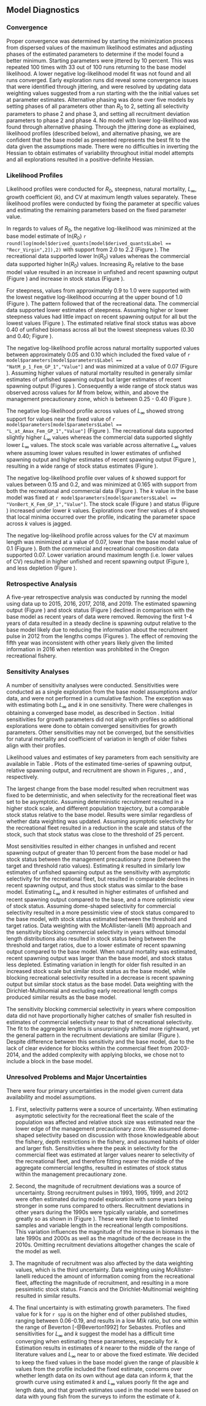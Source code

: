 ## Model Diagnostics

### Convergence

Proper convergence was determined by starting the minimization process from dispersed values of the maximum likelihood estimates and adjusting phases of the estimated parameters to determine if the model found a better minimum. Starting parameters were jittered by 10 percent. This was repeated 100 times with 33 out of 100 runs returning to the base model likelihood. A lower negative log-likelihood model fit was not found and all runs converged. Early exploration runs did reveal some convergence issues that were identified through jittering, and were resolved by updating data weighting values suggested from a run starting with the the initial values set at parameter estimates. Alternative phasing was done over five models by setting phases of all parameters other than $R_0$ to 2, setting all selectivity parameters to phase 2 and phase 3, and setting all recruitment deviation parameters to phase 2 and phase 4. No model with lower log-likelihood was found through alternative phasing. Through the jittering done as explained, likelihood profiles (described below), and alternative phasing, we are confident that the base model as presented represents the best fit to the data given the assumptions made. There were no difficulties in inverting the Hessian to obtain estimates of variability throughout initial model attempts and all explorations resulted in a positive-definite Hessian. 

### Likelihood Profiles

Likelihood profiles were conducted for $R_0$, steepness, natural mortality, $L_{\infty}$, growth coefficient ($k$), and CV at maximum length values separately. These likelihood profiles were conducted by fixing the parameter at specific values and estimating the remaining parameters based on the fixed parameter value. 

In regards to values of $R_0$, the negative log-likelihood was minimized at the base model estimate of ln($R_0$) `r round(log(model$derived_quants[model$derived_quants$Label == "Recr_Virgin",2]),2)` with support from 2.0 to 2.2 (Figure \ref{fig:r0-profile}). The recreational data supported lower ln($R_0$) values whereas the commercial data supported higher ln($R_0$) values. Increasing $R_0$ relative to the base model value resulted in an increase in unfished and recent spawning output (Figure \ref{fig:r0-ssb}) and increase in stock status (Figure \ref{fig:r0-depl}).

For steepness, values from approximately 0.9 to 1.0 were supported with the lowest negative log-likelihood occurring at the upper bound of 1.0 (Figure \ref{fig:h-profile}). The pattern followed that of the recreational data. The commercial data supported lower estimates of steepness. Assuming higher or lower steepness values had little impact on recent spawning output for all but the lowest values (Figure \ref{fig:h-ssb}). The estimated relative final stock status was above 0.40 of unfished biomass across all but the lowest steepness values (0.30 and 0.40; Figure \ref{fig:h-depl}).

The negative log-likelihood profile across natural mortality supported values between approximately 0.05 and 0.10 which included the fixed value of `r model$parameters[model$parameters$Label == "NatM_p_1_Fem_GP_1","Value"]` and was minimized at a value of 0.07 (Figure \ref{fig:m-profile}). Assuming higher values of natural mortality resulted in generally similar estimates of unfished spawning output but larger estimates of recent spawning output (Figures \ref{fig:m-ssb}). Consequently a wide range of stock status was observed across values for $M$ from below, within, and above the management precautionary zone, which is between 0.25 - 0.40 (Figure \ref{fig:m-depl}). 

The negative log-likelihood profile across values of $L_{\infty}$ showed strong support for values near the fixed value of `r model$parameters[model$parameters$Label == "L_at_Amax_Fem_GP_1","Value"]` (Figure \ref{fig:linf-profile}). The recreational data supported slightly higher $L_{\infty}$ values whereas the commercial data supported slightly lower $L_{\infty}$ values. The stock scale was variable across alternative $L_{\infty}$ values where assuming lower values resulted in lower estimates of unfished spawning output and higher estimates of recent spawning output (Figure \ref{fig:linf-ssb}), resulting in a wide range of stock status estimates (Figure \ref{fig:linf-depl}).

The negative log-likelihood profile over values of $k$ showed support for values between 0.15 and 0.2, and was minimized at 0.165 with support from both the recreational and commercial data (Figure \ref{fig:k-profile}). The $k$ value in the base model was fixed at `r model$parameters[model$parameters$Label == "VonBert_K_Fem_GP_1","Value"]`. The stock scale (Figure \ref{fig:k-ssb}) and status (Figure \ref{fig:k-depl}) increased under lower $k$ values. Explorations over finer values of $k$ showed that local minima occurred over the profile, indicating the parameter space across $k$ values is jagged. 

The negative log-likelihood profile across values for the CV at maximum length was minimized at a value of 0.07, lower than the base model value of 0.1 (Figure \ref{fig:cv2-profile}). Both the commercial and recreational composition data supported 0.07. Lower variation around maximum length (i.e. lower values of CV) resulted in higher unfished and recent spawning output (Figure \ref{fig:cv2-ssb}), and less depletion (Figure \ref{fig:cv2-depl}).   

### Retrospective Analysis

A five-year retrospective analysis was conducted by running the model using data up to 2015, 2016, 2017, 2018, and 2019. The estimated spawning output (Figure \ref{fig:retro-ssb}) and stock status (Figure \ref{fig:retro-depl}) declined in comparison with the base model as recent years of data were removed. Removing the first 1-4 years of data resulted in a steady decline is spawning output relative to the base model likely due to reducing the information about the recruitment pulse in 2012 from the lengths comps (Figures \ref{fig:retro-recdevs}). The effect of removing the fifth year was inconsistent with other years likely given the limited information in 2016 when retention was prohibited in the Oregon recreational fishery. 

### Sensitivity Analyses

A number of sensitivity analyses were conducted. Sensitivities were conducted as a single exploration from the base model assumptions and/or data, and were not performed in a cumulative fashion. The exception was with estimating both $L_{\infty}$ and $k$ in one sensitivity. There were challenges in obtaining a converged base model, as described in Section \ref{convergence}. Initial sensitivities for growth parameters did not align with profiles so additional explorations were done to obtain converged sensitivities for growth parameters. Other sensitivities may not be converged, but the sensitivities for natural mortality and coefficient of variation in length of older fishes align with their profiles.    

\begin{enumerate}
   
  \item Deterministic recruitment from the stock recruitment curve. 

  \item Data weighting according to the McAllister-Ianelli method (MI DW) using the weighting values shown in Table \ref{tab:dw}. 
  
  \item Data weighting according to the Dirichlet Multinomial method (DM DW) where the estimated parameters are shown in Table \ref{tab:dw}. 

  \item Estimate $L_{\infty}$.
  
  \item Estimate $k$.
  
  \item Estimate $L_{\infty}$ and $k$.

  \item Estimate the coefficient of variation in length of older fishes.

  \item Estimate natural mortality.
  
  \item Exclude composition data prior to 2001 for the recreational fleet

  \item Fix recreational selectivity form to be asymptotic. 
  
  \item Allow commercial selectivity form to be dome-shaped.

  \item Estimate recreational selectivity block: 1892-2000 with asymptotic selectivity curve and 2001-2020 with dome-shaped selectivity.   
  
  \item Estimate commercial selectivity block for years without bimodal length compositions (2003-2014). 
  
\end{enumerate}

Likelihood values and estimates of key parameters from each sensitivity are available in Table \ref{tab:sensitivities}. Plots of the estimated time-series of spawning output, relative spawning output, and recruitment are shown in Figures \ref{fig:sens-ssb}, \ref{fig:sens-depl}, and \ref{fig:sens-recdev}, respectively.

The largest change from the base model resulted when recruitment was fixed to be deterministic, and when selectivity for the recreational fleet was set to be asymptotic. Assuming deterministic recruitment resulted in a higher stock scale, and different population trajectory, but a comparable stock status relative to the base model. Results were similar regardless of whether data weighting was updated. Assuming asymptotic selectivity for the recreational fleet resulted in a reduction in the scale and status of the stock, such that stock status was close to the threshold of 25 percent. 

Most sensitivities resulted in either changes in unfished and recent spawning output of greater than 10 percent from the base model or had stock status between the management precautionary zone (between the target and threshold ratio values). Estimating $k$ resulted in similarly low estimates of unfished spawning output as the sensitivity with asymptotic selectivity for the recreational fleet, but resulted in comparable declines in recent spawning output, and thus stock status was similar to the base model. Estimating $L_{\infty}$ and $k$ resulted in higher estimates of unfished and recent spawning output compared to the base, and a more optimistic view of stock status. Assuming dome-shaped selectivity for commercial selectivity resulted in a more pessimistic view of stock status compared to the base model, with stock status estimated between the threshold and target ratios. Data weighting with the McAllister-Ianelli (MI) approach and the sensitivity blocking commercial selectivity in years without bimodal length distributions also resulted in stock status being between the threshold and target ratios, due to a lower estimate of recent spawning output compared to the base model. When natural mortality was estimated, recent spawning output was larger than the base model, and stock status less depleted. Estimating variation in length for older fish resulted in an increased stock scale but similar stock status as the base model, while blocking recreational selectivity resulted in a decrease is recent spawning output but similar stock status as the base model. Data weighting with the Dirichlet-Multinomial and excluding early recreational length comps produced similar results as the base model.

The sensitivity blocking commercial selectivity in years where composition data did not have proportionally higher catches of smaller fish resulted in estimates of commercial selectivity near to that of recreational selectivity. The fit to the aggregate lengths is unsurprisingly shifted more rightward, yet the general pattern in the recruitment deviations are similar (Figure \ref{fig:sens-recdev}). Despite difference between this sensitivity and the base model, due to the lack of clear evidence for blocks within the commercial fleet from 2003-2014, and the added complexity with applying blocks, we chose not to include a block in the base model.


### Unresolved Problems and Major Uncertainties

There were four primary uncertainties in the model given current data availability and model assumptions. 

  1. First, selectivity patterns were a source of uncertainty. When estimating asymptotic selectivity for the recreational fleet the scale of the population was affected and relative stock size was estimated near the lower edge of the management precautionary zone. We assumed dome-shaped selectivity based on discussion with those knowledgeable about the fishery, depth restrictions in the fishery, and assumed habits of older and larger fish. Sensitivities where the peak in selectivity for the commercial fleet was estimated at larger values nearer to selectivity of the recreational fleet, and therefore fitting nearer the middle of the aggregate commercial lengths, resulted in estimates of stock status within the management precautionary zone.  
  
  2. Second, the magnitude of recruitment deviations was a source of uncertainty. Strong recruitment pulses in 1993, 1995, 1999, and 2012 were often estimated during model exploration with some years being stronger in some runs compared to others. Recruitment deviations in other years during the 1990s were typically variable, and sometimes greatly so as shown in (Figure \ref{fig:rec-devs}). These were likely due to limited samples and variable length in the recreational length compositions. This variation influences the magnitude of the increase in biomass in the late 1990s and  2000s as well as the magnitude of the decrease in the 2010s. Omitting recruitment deviations altogether changes the scale of the model as well. 
  
  3. The magnitude of recruitment was also affected by the data weighting values, which is the third uncertainty. Data weighting using McAllister-Ianelli reduced the amount of information coming from the recreational fleet, affecting the magnitude of recruitment, and resulting in a more pessimistic stock status. Francis and the Dirichlet-Multinomial weighting resulted in similar results. 
  
  4. The final uncertainty is with estimating growth parameters. The fixed value for k for `r spp` is on the higher end of other published studies, ranging between 0.06-0.19, and results in a low $M$/$k$ ratio, but one within the range of Beverton [-@Beverton1992] for Sebastes. Profiles and sensitivities for $L_{\infty}$ and $k$ suggest the model has a difficult time converging when estimating these parameteres, especially for $k$. Estimation results in estimates of $k$ nearer to the middle of the range of literature values and $L_{\infty}$ near to or above the fixed estimate. We decided to keep the fixed values in the base model given the range of plausible $k$ values from the profile included the fixed estimate, concerns over whether length data on its own without age data can inform $k$, that the growth curve using estimated $k$ and $L_{\infty}$ values poorly fit the age and length data, and that growth estimates used in the model were based on data with young fish from the surveys to inform the estimate of $k$.  
